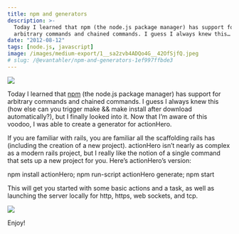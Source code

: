 ```yaml
---
title: npm and generators
description: >-
  Today I learned that npm (the node.js package manager) has support for
  arbitrary commands and chained commands. I guess I always knew this…
date: "2012-08-12"
tags: [node.js, javascript]
image: /images/medium-export/1__sa2zvb4ADQo4G__42OfSjfQ.jpeg
# slug: /@evantahler/npm-and-generators-1ef997ffbde3
---
```


![](/images/medium-export/1__sa2zvb4ADQo4G__42OfSjfQ.jpeg)

Today I learned that [npm](http://npmjs.com/) (the node.js package manager) has support for arbitrary commands and chained commands. I guess I always knew this (how else can you trigger make && make install after download automatically?), but I finally looked into it. Now that I’m aware of this voodoo, I was able to create a generator for actionHero.

If you are familiar with rails, you are familiar all the scaffolding rails has (including the creation of a new project). actionHero isn’t nearly as complex as a modern rails project, but I really like the notion of a single command that sets up a new project for you. Here’s actionHero’s version:

npm install actionHero;
npm run-script actionHero generate;
npm start

This will get you started with some basic actions and a task, as well as launching the server locally for http, https, web sockets, and tcp.

![](/images/medium-export/0__u7yDKjGyDN8bg4gR.jpeg)

Enjoy!

